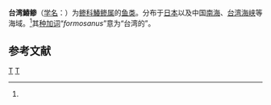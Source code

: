 {{Speciesbox 
| taxon = Chorinemus formosanus
| authority = Wakiya, 1924<ref name='id7340'>{{cite web| url =http://www.bioinfo.cn/db05/BjdwSpecies.php?action=view&id=7340| title =台湾鰆鲹| work =《中国动物物种编目数据库》| publisher =中国科学院微生物研究所| author =中国科学院动物研究所| accessdate =2009-04-16| deadurl =yes| archiveurl =https://web.archive.org/web/20160305030056/http://www.bioinfo.cn/db05/BjdwSpecies.php?action=view&id=7340| archivedate =2016-03-05}}</ref>
}}

'''台湾鰆鲹'''（[[学名|学名]]：{{lang|la|''Chorinemus formosanus''}}）为[[鲹科|鲹科]][[鰆鲹属|鰆鲹属]]的[[鱼类|鱼类]]。分布于[[日本|日本]]以及中国[[南海|南海]]、[[台湾海峡|台湾海峡]]等海域。<ref name='id7340'/>其[[种加词|种加词]]“''formosanus''”意为“台湾的”。

== 参考文献 ==
{{reflist}}

{{Taxonbar}}

[[Category:鰆鲹属|T]]
[[Category:1924年描述的鱼类|T]]